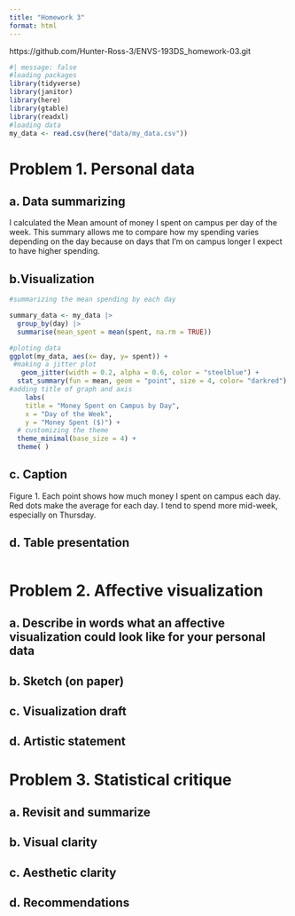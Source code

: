 ```yaml
---
title: "Homework 3"
format: html
---
```


https://github.com/Hunter-Ross-3/ENVS-193DS_homework-03.git



```r
#| message: false
#loading packages
library(tidyverse)
library(janitor)
library(here)
library(gtable)
library(readxl)
#loading data
my_data <- read.csv(here("data/my_data.csv"))
```

# Problem 1. Personal data

## a. Data summarizing

I calculated the Mean amount of money I spent on campus per day of the week. This summary allows me to compare how my spending varies depending on the day because on days that I'm on campus longer I expect to have higher spending. 

## b.Visualization



```r
#summarizing the mean spending by each day

summary_data <- my_data |> 
  group_by(day) |> 
  summarise(mean_spent = mean(spent, na.rm = TRUE))

#ploting data
ggplot(my_data, aes(x= day, y= spent)) +
 #making a jitter plot
   geom_jitter(width = 0.2, alpha = 0.6, color = "steelblue") + 
  stat_summary(fun = mean, geom = "point", size = 4, color= "darkred") +
#adding title of graph and axis
    labs(
    title = "Money Spent on Campus by Day",
    x = "Day of the Week",
    y = "Money Spent ($)") +
  # customizing the theme
  theme_minimal(base_size = 4) +
  theme( )
```

## c. Caption

Figure 1. Each point shows how much money I spent on campus each day. Red dots make the average for each day. I tend to spend more mid-week, especially on Thursday. 

## d. Table presentation

```r

```


# Problem 2. Affective visualization

## a. Describe in words what an affective visualization could look like for your personal data

## b. Sketch (on paper)

## c. Visualization draft

## d. Artistic statement

# Problem 3. Statistical critique

## a. Revisit and summarize

## b. Visual clarity

## c. Aesthetic clarity

## d. Recommendations







